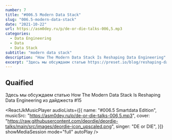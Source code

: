 ```yaml
---
number: 7
title: "#006.5 Modern Data Stack"
slug: "006.5-modern-data-stack"
date: "2021-10-22"
url: https://asm0dey.ru/p/de-or-die-talks-006,5.mp3
categories:
  - Data Engineering
  - Data
  - Data Stack
subtitle: "modern data stack"
description: "How The Modern Data Stack Is Reshaping Data Engineering"
excerpt: "Здесь мы обсуждаем статью https://preset.io/blog/reshaping-data-engineering из дайджеста #15 (https://digest.deordie.org/15_The_good_the_bad_the_ugly_and_AWS/)"
---
```


## Quaified

Здесь мы обсуждаем статью <OutboundLink href="https://preset.io/blog/reshaping-data-engineering/">How The Modern Data Stack Is Reshaping Data Engineering</OutboundLink> из <OutboundLink href="https://digest.deordie.org/15_The_good_the_bad_the_ugly_and_AWS/">дайджеста #15</OutboundLink>

<ReactJkMusicPlayer
  audioLists={[{
    name: "#006.5 Smartdata Edition",
    musicSrc: "https://asm0dey.ru/p/de-or-die-talks-006,5.mp3",
    cover: "https://raw.githubusercontent.com/deordie/deordie-talks/main/src/images/deordie-icon_upscaled.png",
    singer: "DE or DIE",
  }]}
  showMediaSession
  mode="full"
  autoPlay
/>
